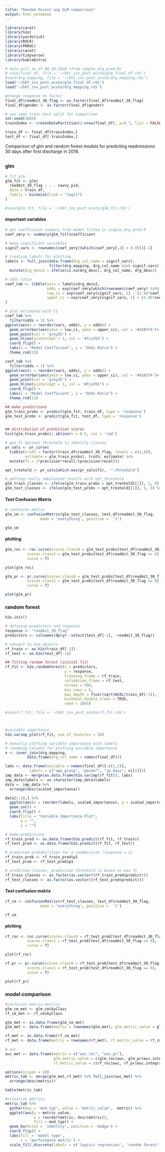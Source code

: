 ```yaml
---
title: "Random Forest ang GLM comparison"
output: html_notebook
---
```


```r
library(caret)
library(h2o)
library(yardstick)
library(ROCR)
library(PRROC)
library(caret)
library(tidyverse)
library(kableExtra)
```

```r
# data pull as of 08-20-2020 (from simple_drg_pred.R)
# save(final_df, file = '~/bkt_inv_post_acute/glm_final_df.rds')
#save(drg_mapping, file = '~/bkt_inv_post_acute/drg_mapping.rds')
load('~/bkt_inv_post_acute/glm_final_df.rds')
load('~/bkt_inv_post_acute/drg_mapping.rds')

#change response to factor
final_df$readmit_30_flag <- as.factor(final_df$readmit_30_flag)
final_df$gender <- as.factor(final_df$gender)

# use same train test split for comparison
set.seed(1085)
trainIndex <- createDataPartition(1:nrow(final_df), p=0.7, list = FALSE)

train_df <- final_df[trainIndex,]
test_df <- final_df[-trainIndex,]
```

Comparison of glm and random forest models for predicting readmissions 30 days after first discharge in 2018.

## {.tabset}
### glm 

```r
# fit glm
glm_fit <- glm(
  readmit_30_flag ~ . - savvy_pid,
  data = train_df,
  family = binomial(link = "logit")
)

#save(glm_fit, file = '~/bkt_inv_post_acute/glm_fit.rds')
```

#### important variables
```r
# get coefficient summary from model fitted in simple_drg_pred.R
coef_smry <- summary(glm_fit)$coefficient

# keep significant variables
signif_vars <- rownames(coef_smry)[which(coef_smry[,4] < 0.05)][-1]

# creating labels for plotting
labels <- full_join(data.frame(drg_col_name = signif_vars),
                    filter(drg_mapping, drg_col_name %in% signif_vars)) %>% 
  mutate(drg_desc2 = ifelse(is.na(drg_desc), drg_col_name, drg_desc))

# odds ratio
coef_tab <- tibble(vars = labels$drg_desc2,
                   odds = exp(coef_smry[which(rownames(coef_smry) %in% signif_vars),1]),
                   low_ci = exp(coef_smry[signif_vars, 1] - (1.96*coef_smry[signif_vars, 2])),
                   upper_ci = exp(coef_smry[signif_vars, 1] + (1.96*coef_smry[signif_vars, 2]))
)

# plot estimates with CI
coef_tab %>%
  filter(odds > 1) %>%
ggplot(aes(x = reorder(vars, odds), y = odds)) +
  geom_errorbar(aes(ymin = low_ci, ymax = upper_ci), col = '#4285f4')+
  geom_point(col = 'grey35') +
  geom_hline(yintercept = 1, col = '#fcaf03') +
  coord_flip() + 
  labs(x = 'Model Coefficient', y = "Odds Ratio") + 
  theme_rnd(13)

coef_tab %>%
  filter(odds < 1) %>%
ggplot(aes(x = reorder(vars, odds), y = odds)) +
  geom_errorbar(aes(ymin = low_ci, ymax = upper_ci), col = '#4285f4')+
  geom_point(col = 'grey35') +
  geom_hline(yintercept = 1, col = '#fcaf03') +
  coord_flip() + 
  labs(x = 'Model Coefficient', y = "Odds Ratio") + 
  theme_rnd(13)
```


```r
## make predictions
glm_train_probs <- predict(glm_fit, train_df, type = 'response')
glm_test_probs <- predict(glm_fit, test_df, type = 'response')


## distribution of prediction scores
hist(glm_train_probs); abline(v = 0.5, col = 'red')

```


```r
# get F1 Optimal Threshold to identify classes
pr_vals <- pr_curve(
  tibble(truth = factor(train_df$readmit_30_flag, levels = c(1,0)),
         estimate = glm_train_probs), truth, estimate) %>% 
  mutate(f1 = 2*precision*recall/(precision+recall))

opt_treshold <- pr_vals[which.max(pr_vals$f1),  ".threshold"]

# getting really imbalanced results with opt_threshold
glm_train_classes <- ifelse(glm_train_probs > opt_treshold[[1]], 1, 0) %>% as.factor()
glm_test_classes <- ifelse(glm_test_probs > opt_treshold[[1]], 1, 0) %>% as.factor()

```

#### Test Confusion Matrix
```r
# confusion matrix
glm_cm <- confusionMatrix(glm_test_classes, test_df$readmit_30_flag,
                mode = 'everything', positive =  '1')

glm_cm
```


#### plotting 
```r
glm_roc <- roc.curve(scores.class0 = glm_test_probs[test_df$readmit_30_flag == 1],
          scores.class1 = glm_test_probs[test_df$readmit_30_flag == 0],
          curve = T)

plot(glm_roc)

glm_pr <- pr.curve(scores.class0 = glm_test_probs[test_df$readmit_30_flag == 1],
          scores.class1 = glm_test_probs[test_df$readmit_30_flag == 0],
          curve = T)

plot(glm_pr)

```

### random forest
```r
h2o.init()

# defining predictors and response
response <- "readmit_30_flag"
predictors <- colnames(dplyr::select(test_df[-1], -readmit_30_flag))

# convert to h2o objects 
rf_train <- as.h2o(train_df[-1])
rf_test <- as.h2o(test_df[-1])
```


```r
## fitting random forest (initial fit)
rf_fit <- h2o.randomForest(x = predictors,
                           y = response,
                           training_frame = rf_train,
                           validation_frame = rf_test,
                           ntrees = 500,
                           min_rows = 5, 
                           max_depth = floor(sqrt(NCOL(train_df)-1)),
                           binomial_double_trees = TRUE,
                           seed = 1085)

#save(rf_fit, file = '~/bkt_inv_post_acute/rf_fit.rds')



#variable importance
h2o.varimp_plot(rf_fit, num_of_features = 10)

# manually plotting variable importance with labels
# renaming columns for plotting variable importance
x <- inner_join(drg_mapping, 
          data.frame(drg_col_name = names(final_df)))

labs <- data.frame(variable = names(final_df)[-c(1,2)],
           labels = c("age_group", "gender", "ip_days", x[[1]]))
imp_data <- merge(as.data.frame(h2o.varimp(rf_fit)), labs) 
imp_data$labels <- as.character(imp_data$labels)
data =  imp_data %>%
  arrange(desc(scaled_importance))

data[1:20,] %>% 
  ggplot(aes(x = reorder(labels, scaled_importance), y = scaled_importance)) +
  geom_col() +
  coord_flip() +
  labs(title = "Variable Importance Plot",
       y = "",
       x = "")
```

```r
# make predictions 
rf_train_pred <- as.data.frame(h2o.predict(rf_fit, rf_train))
rf_test_pred <- as.data.frame(h2o.predict(rf_fit, rf_test))

# predicted probabilities for a readmission (response = 1)
rf_train_prob <- rf_train_pred$p1
rf_test_prob <- rf_test_pred$p1

# predicted classes, prediction threshold is based on max f1
rf_train_classes <- as.factor(as.vector((rf_train_pred$predict)))
rf_test_classes <- as.factor(as.vector((rf_test_pred$predict)))

```


#### Test confusion matrix
```r
rf_cm <- confusionMatrix(rf_test_classes, test_df$readmit_30_flag,
                mode = 'everything', positive =  '1')

rf_cm
```

#### plotting 
```r
rf_roc <- roc.curve(scores.class0 = rf_test_prob[test_df$readmit_30_flag == 1],
          scores.class1 = rf_test_prob[test_df$readmit_30_flag == 0],
          curve = T)

plot(rf_roc)

rf_pr <- pr.curve(scores.class0 = rf_test_prob[test_df$readmit_30_flag == 1],
          scores.class1 = rf_test_prob[test_df$readmit_30_flag == 0],
          curve = T)

plot(rf_pr)

```

### model comparison

```r
#confusion matrix metrics
glm_cm_met <- glm_cm$byClass
rf_cm_met <- rf_cm$byClass

glm_met <- as.data.frame(glm_cm_met)
glm_met <- data.frame(metric = rownames(glm_met), glm_metric_value = glm_cm_met, row.names = NULL)

rf_met <- as.data.frame(rf_cm_met)
rf_met <- data.frame(metric = rownames(rf_met), rf_metric_value = rf_cm_met, row.names = NULL)

# auc
auc_met <- data.frame(metric = c("auc_roc", "auc_pr"), 
                      glm_metric_value = c(glm_roc$auc, glm_pr$auc.integral),
                      rf_metric_value = c(rf_roc$auc, rf_pr$auc.integral))

options(scipen = 10)
metric_tab <- merge(glm_met,rf_met) %>% full_join(auc_met) %>%  
  arrange(desc(metric))

kable(metric_tab)

#visualize metrics 
metric_tab %>% 
  gather(key = 'mod_typ', value = 'metric_value', -metric) %>% 
  ggplot(aes(y = metric_value, 
             x = reorder(metric, desc(metric)),
             fill = mod_typ)) +
  geom_bar(stat = 'identity', position = 'dodge') +
  coord_flip() +
  labs(fill = 'model type',
       x = 'performance metric') +
  scale_fill_discrete(labels = c('logisic regression', 'random forest'))

```



